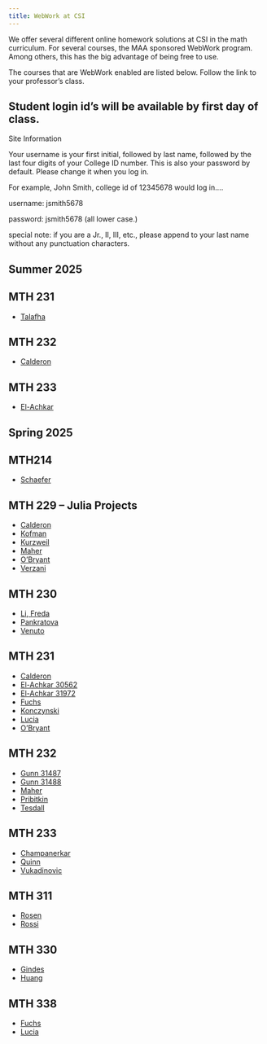 ---
title: WebWork at CSI
---

We offer several different online homework solutions at CSI in the math
curriculum. For several courses, the MAA sponsored WebWork
program. Among others, this has the big advantage of being free to use.

The courses that are WebWork enabled are listed below. Follow the link to your professor's class.


## Student login id's will be available by first day of class.
Site Information

Your username is your first initial, followed by last name, followed by the last four digits of your College ID number. This is also your password by default. Please change it when you log in.

For example, John Smith, college id of 12345678 would log in....

username: jsmith5678

password: jsmith5678 (all lower case.)

special note: if you are a Jr., II, III, etc., please append to your last name without any punctuation characters.

##  Summer 2025

## MTH 231

* [Talafha](https://www.math.csi.cuny.edu/webwork2/Math231_6344_Talafha_Su25)

## MTH 232

* [Calderon](https://www.math.csi.cuny.edu/webwork2/Math232_6361_Calderon_Su25)


## MTH 233

* [El-Achkar](https://www.math.csi.cuny.edu/webwork2/Math233_6341_El-Achkar_Su25)


##  Spring 2025

## MTH214

* [Schaefer](http://www.math.csi.cuny.edu/webwork2/Math214_31891_Schaefer_S25/)


## MTH 229 -- Julia Projects

* [Calderon](http://www.math.csi.cuny.edu/webwork2/Math229_30700_Calderon_S25/)
* [Kofman](http://www.math.csi.cuny.edu/webwork2/Math229_30697_Kofman_S25/)
* [Kurzweil](http://www.math.csi.cuny.edu/webwork2/Math229_30694_Kurzweil_S25/)
* [Maher](http://www.math.csi.cuny.edu/webwork2/Math229_30695_Maher_S25/)
* [O'Bryant](http://www.math.csi.cuny.edu/webwork2/Math229_30698_OBryant_S25/)
* [Verzani](http://www.math.csi.cuny.edu/webwork2/Math229_30691_Verzani_S25/)


## MTH 230

* [Li, Freda](http://www.math.csi.cuny.edu/webwork2/Math230_31508_Li_Freda_S25/)
* [Pankratova](http://www.math.csi.cuny.edu/webwork2/Math230_31507_Pankratova_S25/)
* [Venuto](http://www.math.csi.cuny.edu/webwork2/Math230_31509_Venuto_S25/)


## MTH 231

* [Calderon](http://www.math.csi.cuny.edu/webwork2/Math231_30563_Calderon_S25/)
* [El-Achkar 30562](http://www.math.csi.cuny.edu/webwork2/Math231_30562_El-Achkar_S25/)
* [El-Achkar 31972](http://www.math.csi.cuny.edu/webwork2/Math231_31972_El-Achkar_S25/)
* [Fuchs](http://www.math.csi.cuny.edu/webwork2/Math231_30560_Fuchs_S25/)
* [Konczynski](http://www.math.csi.cuny.edu/webwork2/Math231_30558_Konczynski_S25/)
* [Lucia](http://www.math.csi.cuny.edu/webwork2/Math231_30561_Lucia_S25/)
* [O'Bryant](http://www.math.csi.cuny.edu/webwork2/Math231_30565_OBryant_S25/)

## MTH 232

* [Gunn 31487](http://www.math.csi.cuny.edu/webwork2/Math232_31487_Gunn_S25/)
* [Gunn 31488](http://www.math.csi.cuny.edu/webwork2/Math232_31488_Gunn_S25/)
* [Maher](http://www.math.csi.cuny.edu/webwork2/Math232_31486_Maher_S25/)
* [Pribitkin](http://www.math.csi.cuny.edu/webwork2/Math232_31489_Pribitkin_S25/)
* [Tesdall](http://www.math.csi.cuny.edu/webwork2/Math232_31484_Tesdall_S25/)



## MTH 233

* [Champanerkar](http://www.math.csi.cuny.edu/webwork2/Math233_31441_Champanerkar_S25/)
* [Quinn](http://www.math.csi.cuny.edu/webwork2/Math233_31440_Quinn_S25/)
* [Vukadinovic](http://www.math.csi.cuny.edu/webwork2/Math233_31439_Vukadinovic_S25/)


## MTH 311

* [Rosen](http://www.math.csi.cuny.edu/webwork2/Math311_31498_Rosen_S25/)
* [Rossi](http://www.math.csi.cuny.edu/webwork2/Math311_31497_Rossi_S25/)



## MTH 330

* [Gindes](http://www.math.csi.cuny.edu/webwork2/Math330_31476_Gindes_S25/)
* [Huang](http://www.math.csi.cuny.edu/webwork2/Math330_31478_Huang_S25/)


## MTH 338

* [Fuchs](http://www.math.csi.cuny.edu/webwork2/Math338_31345_Fuchs_S25/)
* [Lucia](http://www.math.csi.cuny.edu/webwork2/Math338_31347_Lucia_S25/)
